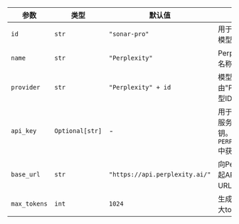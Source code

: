 | 参数        | 类型            | 默认值                                    | 描述                                                                                                              |
| ---------- | --------------- | ------------------------------------------ | ------------------------------------------------------------------------------------------------------------------------ |
| `id`       | `str`           | `"sonar-pro"`            | 用于生成回答的特定模型ID。                                                                     |
| `name`     | `str`           | `"Perplexity"`                                 | Perplexity智能体的名称标识符。                                                                                |
| `provider` | `str`           | `"Perplexity" + id`                                           | 模型供应商，由"Perplexity"与模型ID组合而成。                                                         |
| `api_key`  | `Optional[str]` | -                                          | 用于验证Perplexity服务请求的API密钥。从环境变量`PERPLEXITY_API_KEY`中获取。 |
| `base_url` | `str`           | `"https://api.perplexity.ai/"`    | 向Perplexity服务发起API请求的基础URL。                                                              |
| `max_tokens` | `int`           | `1024`    | 生成响应中包含的最大token数量。                                                                     |